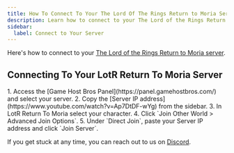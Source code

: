 ```yaml
---
title: How To Connect To Your The Lord Of The Rings Return to Moria Server
description: Learn how to connect to your The Lord of the Rings Return to Moria dedicated Server.
sidebar:
  label: Connect to Your Server
---
```


Here's how to connect to your [The Lord of the Rings Return to Moria server](https://www.gamehostbros.com/the-lord-of-the-rings-return-to-moria-server-hosting/).

## Connecting To Your LotR Return To Moria Server

<Steps>
1. Access the [Game Host Bros Panel](https://panel.gamehostbros.com/) and select your server.
2. Copy the [Server IP address](https://www.youtube.com/watch?v=Ap7DtDF-wYg) from the sidebar.
3. In LotR Return To Moria select your character.
4. Click `Join Other World > Advanced Join Options`.
5. Under `Direct Join`, paste your Server IP address and click `Join Server`.
</Steps>

If you get stuck at any time, you can reach out to us on [Discord](https://discord.gg/FN4XgbAwzr).
